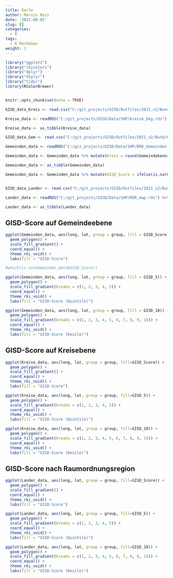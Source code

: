 ```yaml
---
title: Karte
author: Marvin Reis
date: '2021-08-05'
slug: []
categories:
  - R
tags:
  - R Markdown
weight: 1
---
```


```r
library("ggplot2")
library("rkicolors")
library("dplyr")
library("dtplyr")
library("tidyr")
library(RColorBrewer)


knitr::opts_chunk$set(echo = TRUE)
```

```r
GISD_data_Kreis <- read.csv("C:/git_projects/GISD/Outfiles/2021_v2/Bund/Kreis/Kreis.csv") %>% mutate(Kreis = Kreiskennziffer) %>% select(Kreis, GISD_Score, GISD_5, GISD_10) %>% distinct(Kreis, .keep_all = TRUE) %>% unique() %>% lazy_dt()

Kreise_data <- readRDS("C:/git_projects/GISD/Data/SHP/kreise_bkg.rds") %>% lazy_dt() %>% mutate(Kreis = as.numeric(id)) %>% select(-id) %>% left_join(GISD_data_Kreis, by = "Kreis") %>% lazy_dt()

Kreise_data <- as_tibble(Kreise_data)

GISD_data_Gem <- read.csv("C:/git_projects/GISD/Outfiles/2021_v2/Bund/Gemeinde/Gemeinde.csv") %>% select(Gemeindekennziffer, GISD_Score, GISD_5, GISD_10) %>% distinct(Gemeindekennziffer, .keep_all = TRUE) %>% unique() %>% lazy_dt()

Gemeinden_data <- readRDS("C:/git_projects/GISD/Data/SHP/BRD_Gemeinden.rds") %>% lazy_dt() %>% mutate(Gemeindekennziffer = as.numeric(id)) %>% select(-id) %>% left_join(GISD_data_Gem, by = "Gemeindekennziffer") %>% lazy_dt()

Gemeinden_data <- Gemeinden_data %>% mutate(Kreis = round(Gemeindekennziffer / 1000, digits = 0)) %>% left_join(GISD_data_Kreis, by = "Kreis")

Gemeinden_data <- as_tibble(Gemeinden_data)

Gemeinden_data <- Gemeinden_data %>% mutate(GISD_Score = ifelse(is.na(GISD_Score.x) == TRUE, GISD_Score.y, GISD_Score.x), GISD_5 = ifelse(is.na(GISD_5.x) == TRUE, GISD_5.y, GISD_5.x), GISD_10 = ifelse(is.na(GISD_10.x) == TRUE, GISD_10.y, GISD_10.x))


GISD_data_Lander <- read.csv("C:/git_projects/GISD/Outfiles/2021_v2/Bund/Raumordnungsregion/Raumordnungsregion.csv") %>% mutate(ROR_id = Raumordnungsregion.Nr) %>%  select(ROR_id, GISD_Score, GISD_5, GISD_10) %>% distinct(ROR_id, .keep_all = TRUE) %>% unique() %>% lazy_dt()

Lander_data <- readRDS("C:/git_projects/GISD/Data/SHP/ROR_map.rds") %>% lazy_dt() %>% mutate(ROR_id = as.numeric(id)) %>% select(-id) %>% left_join(GISD_data_Lander, by = "ROR_id") %>% lazy_dt()

Lander_data <- as_tibble(Lander_data)
```


## GISD-Score auf Gemeindeebene
```r
ggplot(Gemeinden_data, aes(long, lat, group = group, fill = GISD_Score)) +
  geom_polygon() +
  scale_fill_gradient() +
  coord_equal() +
  theme_rki_void() +
  labs(fill = "GISD-Score")

#which(is.na(Gemeinden_data$GISD_Score))
```

```r
ggplot(Gemeinden_data, aes(long, lat, group = group, fill = GISD_5)) +
  geom_polygon() +
  scale_fill_gradient(breaks = c(1, 2, 3, 4, 5)) +
  coord_equal() +
  theme_rki_void() +
  labs(fill = "GISD-Score (Quintile)")
```

```r
ggplot(Gemeinden_data, aes(long, lat, group = group, fill = GISD_10)) +
  geom_polygon() +
  scale_fill_gradient(breaks = c(1, 2, 3, 4, 5, 6, 7, 8, 9, 10)) +
  coord_equal() +
  theme_rki_void() +
  labs(fill = "GISD-Score (Dezile)")
```

## GISD-Score auf Kreisebene
```r
ggplot(Kreise_data, aes(long, lat, group = group, fill=GISD_Score)) +
  geom_polygon() +
  scale_fill_gradient() +
  coord_equal() +
  theme_rki_void() +
  labs(fill = "GISD-Score")
```

```r
ggplot(Kreise_data, aes(long, lat, group = group, fill=GISD_5)) +
  geom_polygon() +
  scale_fill_gradient(breaks = c(1, 2, 3, 4, 5)) +
  coord_equal() +
  theme_rki_void() +
  labs(fill = "GISD-Score (Quintile)")
```

```r
ggplot(Kreise_data, aes(long, lat, group = group, fill=GISD_10)) +
  geom_polygon() +
  scale_fill_gradient(breaks = c(1, 2, 3, 4, 5, 6, 7, 8, 9, 10)) +
  coord_equal() +
  theme_rki_void() +
  labs(fill = "GISD-Score (Dezile)")
```

## GISD-Score nach Raumordnungsregion
```r
ggplot(Lander_data, aes(long, lat, group = group, fill=GISD_Score)) +
  geom_polygon() +
  scale_fill_gradient() +
  coord_equal() +
  theme_rki_void() +
  labs(fill = "GISD-Score")
```

```r
ggplot(Lander_data, aes(long, lat, group = group, fill=GISD_5)) +
  geom_polygon() +
  scale_fill_gradient(breaks = c(1, 2, 3, 4, 5)) +
  coord_equal() +
  theme_rki_void() +
  labs(fill = "GISD-Score (Quintile)")
```

```r
ggplot(Lander_data, aes(long, lat, group = group, fill=GISD_10)) +
  geom_polygon() +
  scale_fill_gradient(breaks = c(1, 2, 3, 4, 5, 6, 7, 8, 9, 10)) +
  coord_equal() +
  theme_rki_void() +
  labs(fill = "GISD-Score (Dezile)")
```